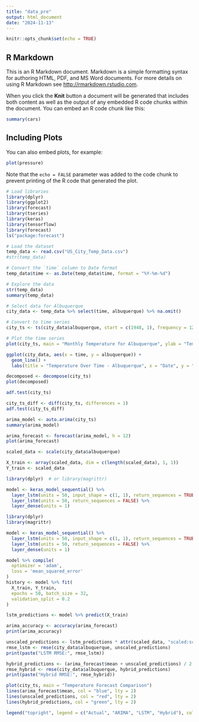 ```yaml
---
title: "data_pre"
output: html_document
date: "2024-11-13"
---
```


```r
knitr::opts_chunk$set(echo = TRUE)
```

## R Markdown

This is an R Markdown document. Markdown is a simple formatting syntax for authoring HTML, PDF, and MS Word documents. For more details on using R Markdown see <http://rmarkdown.rstudio.com>.

When you click the **Knit** button a document will be generated that includes both content as well as the output of any embedded R code chunks within the document. You can embed an R code chunk like this:

```r
summary(cars)
```

## Including Plots

You can also embed plots, for example:

```r
plot(pressure)
```

Note that the `echo = FALSE` parameter was added to the code chunk to prevent printing of the R code that generated the plot.


```r
# Load libraries
library(dplyr)
library(ggplot2)
library(forecast)
library(tseries)
library(keras)
library(tensorflow)
library(forecast)
ls("package:forecast")
```

```r
# Load the dataset
temp_data <- read.csv("US_City_Temp_Data.csv")
#str(temp_data)
```


```r
# Convert the `time` column to Date format
temp_data$time <- as.Date(temp_data$time, format = "%Y-%m-%d")
```

```r
# Explore the data
str(temp_data)
summary(temp_data)
```


```r
# Select data for Albuquerque
city_data <- temp_data %>% select(time, albuquerque) %>% na.omit()
```


```r
# Convert to time series
city_ts <- ts(city_data$albuquerque, start = c(1948, 1), frequency = 12)
```


```r
# Plot the time series
plot(city_ts, main = "Monthly Temperature for Albuquerque", ylab = "Temperature (°C)", xlab = "Time")
```
```r
ggplot(city_data, aes(x = time, y = albuquerque)) +
  geom_line() +
  labs(title = "Temperature Over Time - Albuquerque", x = "Date", y = "Temperature (°C)")

```



```r
decomposed <- decompose(city_ts)
plot(decomposed)

```

```r
adf.test(city_ts)
```

```r
city_ts_diff <- diff(city_ts, differences = 1)
adf.test(city_ts_diff)
```

```r
arima_model <- auto.arima(city_ts)
summary(arima_model)
```


```r
arima_forecast <- forecast(arima_model, h = 12)
plot(arima_forecast)

```


```r
scaled_data <- scale(city_data$albuquerque)
```

```r
X_train <- array(scaled_data, dim = c(length(scaled_data), 1, 1))
Y_train <- scaled_data
```


```r
library(dplyr)  # or library(magrittr)

```



```r
model <- keras_model_sequential() %>%
  layer_lstm(units = 50, input_shape = c(1, 1), return_sequences = TRUE) %>%
  layer_lstm(units = 50, return_sequences = FALSE) %>%
  layer_dense(units = 1)

```






```r
library(dplyr)
library(magrittr)


```

```r
model <- keras_model_sequential() %>%
  layer_lstm(units = 50, input_shape = c(1, 1), return_sequences = TRUE) %>%
  layer_lstm(units = 50, return_sequences = FALSE) %>%
  layer_dense(units = 1)

```


```r
model %>% compile(
  optimizer = 'adam',
  loss = 'mean_squared_error'
)
history <- model %>% fit(
  X_train, Y_train,
  epochs = 50, batch_size = 32,
  validation_split = 0.2
)

```


```r
lstm_predictions <- model %>% predict(X_train)

```




```r
arima_accuracy <- accuracy(arima_forecast)
print(arima_accuracy)

```



```r
unscaled_predictions <- lstm_predictions * attr(scaled_data, "scaled:scale") + attr(scaled_data, "scaled:center")
rmse_lstm <- rmse(city_data$albuquerque, unscaled_predictions)
print(paste("LSTM RMSE:", rmse_lstm))

```



```r
hybrid_predictions <- (arima_forecast$mean + unscaled_predictions) / 2
rmse_hybrid <- rmse(city_data$albuquerque, hybrid_predictions)
print(paste("Hybrid RMSE:", rmse_hybrid))

```


```r
plot(city_ts, main = "Temperature Forecast Comparison")
lines(arima_forecast$mean, col = "blue", lty = 2)
lines(unscaled_predictions, col = "red", lty = 2)
lines(hybrid_predictions, col = "green", lty = 2)

```


```r
legend("topright", legend = c("Actual", "ARIMA", "LSTM", "Hybrid"), col = c("black", "blue", "red", "green"), lty = 1:2)

```

